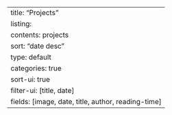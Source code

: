 ---
title: "Projects"
listing:
  contents: projects
  sort: "date desc"
  type: default
  categories: true
  sort-ui: true
  filter-ui: [title, date]
  fields: [image, date, title, author, reading-time]
---